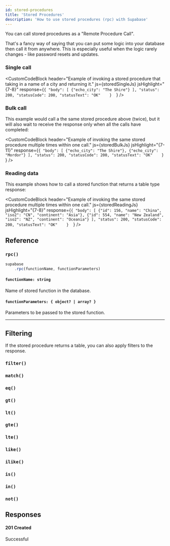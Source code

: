 ```yaml
---
id: stored-procedures
title: 'Stored Procedures'
description: 'How to use stored procedures (rpc) with Supabase'
---
```



You can call stored procedures as a "Remote Procedure Call". 

That's a fancy way of saying that you can put some logic into your database then call it from anywhere. 
This is especially useful when the logic rarely changes - like password resets and updates.

<DummyData />

### Single call

<CustomCodeBlock
  header="Example of invoking a stored procedure that taking in a name of a city and returning it."
  js={storedSingleJs}
  jsHighlight="{7-8}"
  response={`{
    "body": [
        {"echo_city": "The Shire"}
    ],
    "status": 200,
    "statusCode": 200,
    "statusText": "OK"   
} 
  `}
/>

### Bulk call

This example would call a the same stored procedure above (twice), but it will also wait to receive the response only when all the calls have completed:

<CustomCodeBlock
  header="Example of invoking the same stored procedure multiple times within one call."
  js={storedBulkJs}
  jsHighlight="{7-11}"
  response={`{
    "body": [
        {"echo_city": "The Shire"},
        {"echo_city": "Mordor"}
    ],
    "status": 200,
    "statusCode": 200,
    "statusText": "OK"   
} 
  `}
/>

### Reading data 

This example shows how to call a stored function that returns a table type response:

<CustomCodeBlock
  header="Example of invoking the same stored procedure multiple times within one call."
  js={storedReadingJs}
  jsHighlight="{7-8}"
  response={`{
    "body": [
        {"id": 156, "name": "China", "iso2": "CN", "continent": "Asia"},
        {"id": 554, "name": "New Zealand", "iso2": "NZ", "continent": "Oceania"}
    ],
    "status": 200,
    "statusCode": 200,
    "statusText": "OK"   
} 
  `}
/>

## Reference

### `rpc()`
```js {2}
supabase   
    .rpc(functionName, functionParameters)
```

#### `functionName: string`
Name of stored function in the database.

#### `functionParameters: { object? | array? }`
Parameters to be passed to the stored function.

---

## Filtering
If the stored procedure returns a table, you can also apply filters to the response.

### `filter()`
<CommonFilters filter='filter'/>

### `match()`
<CommonFilters filter='match'/>

### `eq()`
<CommonFilters filter='eq'/>

### `gt()`
<CommonFilters filter='gt'/>

### `lt()`
<CommonFilters filter='lt'/>

### `gte()`
<CommonFilters filter='gte'/>

### `lte()`
<CommonFilters filter='lte'/>

### `like()`
<CommonFilters filter='like'/>

### `ilike()`
<CommonFilters filter='ilike'/>

### `is()`
<CommonFilters filter='is'/>

### `in()`
<CommonFilters filter='in'/>

### `not()`
<CommonFilters filter='not'/>

## Responses

#### 201 Created
Successful

<CommonResponses />
